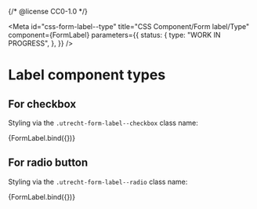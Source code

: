 {/* @license CC0-1.0 */}


<Meta
  id="css-form-label--type"
  title="CSS Component/Form label/Type"
  component={FormLabel}
  parameters={{
    status: {
      type: "WORK IN PROGRESS",
    },
  }}
/>

# Label component types

## For checkbox

Styling via the `.utrecht-form-label--checkbox` class name:

<Canvas>
  <Story
    name="Checkbox"
    args={{
      ...exampleArgs,
      type: "checkbox",
    }}
  >
    {FormLabel.bind({})}
  </Story>
</Canvas>

## For radio button

Styling via the `.utrecht-form-label--radio` class name:

<Canvas>
  <Story
    name="Radio"
    args={{
      textContent: "Option 1",
      type: "radio",
    }}
  >
    {FormLabel.bind({})}
  </Story>
</Canvas>
